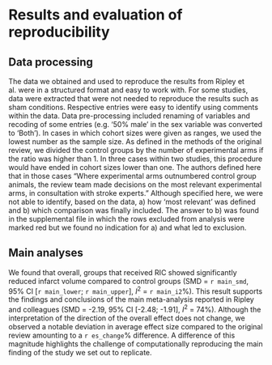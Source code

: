 # Results and evaluation of reproducibility

```{=html}
<!-- 
- Were you able to replicate all or part of the study methods? Why / why not?
- Were you able to reproduce all or part of the published results? Why / why not?
- Please attach any relevant results as an appendix. -->
```
## Data processing

The data we obtained and used to reproduce the results from Ripley et al. were in a structured format and easy to work with. For some studies, data were extracted that were not needed to reproduce the results such as sham conditions. Respective entries were easy to identify using comments within the data. Data pre-processing included renaming of variables and recoding of some entries (e.g. '50% male' in the sex variable was converted to 'Both'). In cases in which cohort sizes were given as ranges, we used the lowest number as the sample size. As defined in the methods of the original review, <!--how to we call the thing we are replicating?--> we divided the control groups by the number of experimental arms if the ratio was higher than 1. In three cases within two studies, this procedure would have ended in cohort sizes lower than one. The authors defined here that in those cases "Where experimental arms outnumbered control group animals, the review team made decisions on the most relevant experimental arms, in consultation with stroke experts." Although specified here, we were not able to identify, based on the data, a) how 'most relevant' was defined and b) which comparison was finally included. The answer to b) was found in the supplemental file in which the rows excluded from analysis were marked red but we found no indication for a) and what led to exclusion.

## Main analyses

We found that overall, groups that received RIC showed significantly reduced infarct volume compared to control groups (SMD = `r main_smd`, 95% CI [`r main_lower`; `r main_upper`], *I*^2^ = `r main_i2`%). This result supports the findings and conclusions of the main meta-analysis reported in Ripley and colleagues (SMD = -2.19, 95% CI [-2.48; -1.91], *I*^2^ = 74%). Although the interpretation of the direction of the overall effect does not change, we observed a notable deviation in average effect size compared to the original review amounting to a `r es_change`% difference. A difference of this magnitude highlights the challenge of computationally reproducing the main finding of the study we set out to replicate.

<!-- ## Subgroup analyses -->

<!-- The subgroup analyses showed that efficacy of RIC differed significantly between male and female animals (), as well as between timing of conditioning (), however there was no significant difference of stroke model and type of RIC in the intervention's efficacy. These analyses support the findings of Ripley and colleagues (Fig 3 of original review). -->


